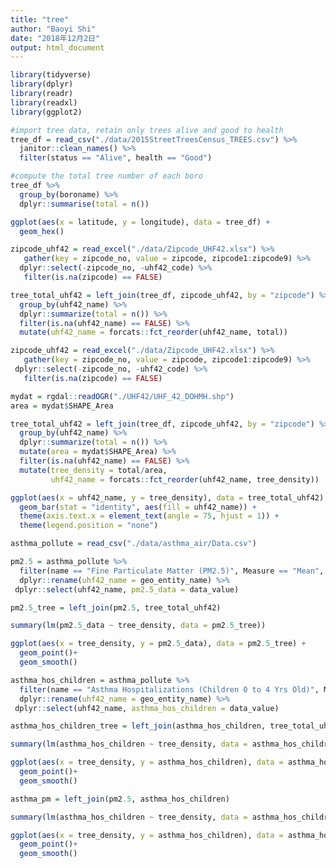 ```yaml
---
title: "tree"
author: "Baoyi Shi"
date: "2018年12月2日"
output: html_document
---
```


```r
library(tidyverse)
library(dplyr)
library(readr)
library(readxl)
library(ggplot2)
```

```r
#import tree data, retain only trees alive and good to health
tree_df = read_csv("./data/2015StreetTreesCensus_TREES.csv") %>%
  janitor::clean_names() %>%
  filter(status == "Alive", health == "Good") 
```

```r
#compute the total tree number of each boro
tree_df %>%
  group_by(boroname) %>%
  dplyr::summarise(total = n()) 
```

```r
ggplot(aes(x = latitude, y = longitude), data = tree_df) +
  geom_hex()
```

```r
zipcode_uhf42 = read_excel("./data/Zipcode_UHF42.xlsx") %>%
   gather(key = zipcode_no, value = zipcode, zipcode1:zipcode9) %>%
  dplyr::select(-zipcode_no, -uhf42_code) %>%
   filter(is.na(zipcode) == FALSE)

tree_total_uhf42 = left_join(tree_df, zipcode_uhf42, by = "zipcode") %>%
  group_by(uhf42_name) %>%
  dplyr::summarize(total = n()) %>%
  filter(is.na(uhf42_name) == FALSE) %>%
  mutate(uhf42_name = forcats::fct_reorder(uhf42_name, total))
```

```r
zipcode_uhf42 = read_excel("./data/Zipcode_UHF42.xlsx") %>%
   gather(key = zipcode_no, value = zipcode, zipcode1:zipcode9) %>%
 dplyr::select(-zipcode_no, -uhf42_code) %>%
   filter(is.na(zipcode) == FALSE)

mydat = rgdal::readOGR("./UHF42/UHF_42_DOHMH.shp")
area = mydat$SHAPE_Area

tree_total_uhf42 = left_join(tree_df, zipcode_uhf42, by = "zipcode") %>%
  group_by(uhf42_name) %>%
  dplyr::summarize(total = n()) %>%
  mutate(area = mydat$SHAPE_Area) %>%
  filter(is.na(uhf42_name) == FALSE) %>%
  mutate(tree_density = total/area, 
         uhf42_name = forcats::fct_reorder(uhf42_name, tree_density))

ggplot(aes(x = uhf42_name, y = tree_density), data = tree_total_uhf42) +
  geom_bar(stat = "identity", aes(fill = uhf42_name)) +
  theme(axis.text.x = element_text(angle = 75, hjust = 1)) +
  theme(legend.position = "none")
```

```r
asthma_pollute = read_csv("./data/asthma_air/Data.csv")

pm2.5 = asthma_pollute %>%
  filter(name == "Fine Particulate Matter (PM2.5)", Measure == "Mean", year_description == "Annual Average 2015") %>%
  dplyr::rename(uhf42_name = geo_entity_name) %>%
 dplyr::select(uhf42_name, pm2.5_data = data_value)

pm2.5_tree = left_join(pm2.5, tree_total_uhf42)

summary(lm(pm2.5_data ~ tree_density, data = pm2.5_tree))

ggplot(aes(x = tree_density, y = pm2.5_data), data = pm2.5_tree) +
  geom_point()+
  geom_smooth()

asthma_hos_children = asthma_pollute %>%
  filter(name == "Asthma Hospitalizations (Children 0 to 4 Yrs Old)", Measure == "Rate", year_description == "2015") %>%
  dplyr::rename(uhf42_name = geo_entity_name) %>%
 dplyr::select(uhf42_name, asthma_hos_children = data_value)

asthma_hos_children_tree = left_join(asthma_hos_children, tree_total_uhf42)

summary(lm(asthma_hos_children ~ tree_density, data = asthma_hos_children_tree))

ggplot(aes(x = tree_density, y = asthma_hos_children), data = asthma_hos_children_tree) +
  geom_point()+
  geom_smooth()
```

```r
asthma_pm = left_join(pm2.5, asthma_hos_children)

summary(lm(asthma_hos_children ~ tree_density, data = asthma_hos_children_tree))

ggplot(aes(x = tree_density, y = asthma_hos_children), data = asthma_hos_children_tree) +
  geom_point()+
  geom_smooth()
```